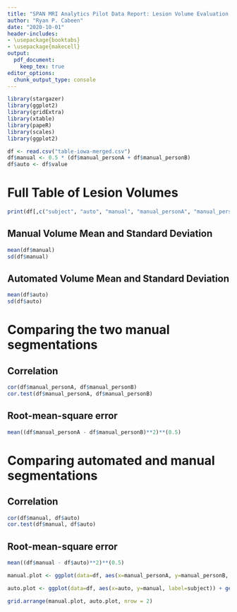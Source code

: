 ```yaml
---
title: "SPAN MRI Analytics Pilot Data Report: Lesion Volume Evaluation in Iowa Data"
author: "Ryan P. Cabeen"
date: "2020-10-01"
header-includes:
- \usepackage{booktabs}
- \usepackage{makecell}
output: 
  pdf_document:
    keep_tex: true
editor_options: 
  chunk_output_type: console
---
```


```r
library(stargazer)
library(ggplot2)
library(gridExtra)
library(xtable)
library(papeR)
library(scales)
library(ggplot2)

df <- read.csv("table-iowa-merged.csv")
df$manual <- 0.5 * (df$manual_personA + df$manual_personB)
df$auto <- df$value
```

# Full Table of Lesion Volumes 

```r
print(df[,c("subject", "auto", "manual", "manual_personA", "manual_personB")])
```

## Manual Volume Mean and Standard Deviation

```r
mean(df$manual)
sd(df$manual)
```

## Automated Volume Mean and Standard Deviation

```r
mean(df$auto)
sd(df$auto)
```

\newpage

# Comparing the two manual segmentations

## Correlation

```r
cor(df$manual_personA, df$manual_personB)
cor.test(df$manual_personA, df$manual_personB)
```

## Root-mean-square error

```r
mean((df$manual_personA - df$manual_personB)**2)**(0.5)
```

# Comparing automated and manual segmentations

## Correlation

```r
cor(df$manual, df$auto)
cor.test(df$manual, df$auto)
```

## Root-mean-square error

```r
mean((df$manual - df$auto)**2)**(0.5)
```

```r
manual.plot <- ggplot(data=df, aes(x=manual_personA, y=manual_personB, label=subject)) + geom_point() + geom_label() + geom_smooth(method="lm") + xlim(-1,25) + ylim(-1,25) + ggtitle("Comparing two manual segmenations")

auto.plot <- ggplot(data=df, aes(x=auto, y=manual, label=subject)) + geom_point() + geom_label() + geom_smooth(method="lm") + xlim(-1,25) + ylim(-1,25) + ggtitle("Comparing automated and manual segmentation")

grid.arrange(manual.plot, auto.plot, nrow = 2)
```